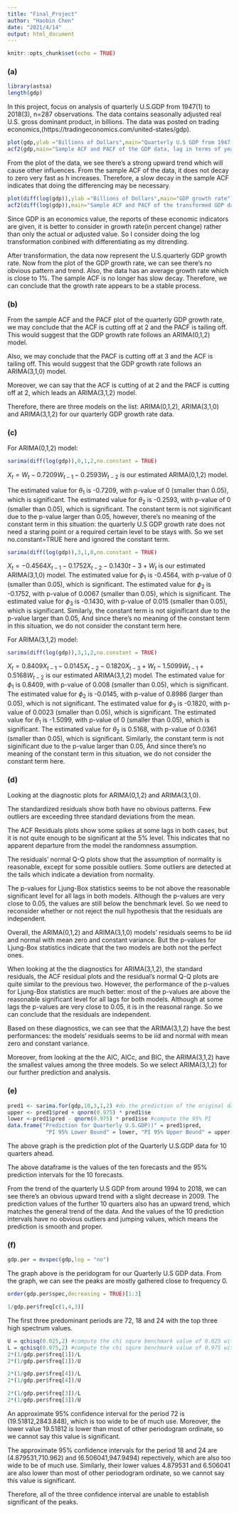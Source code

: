 ---
title: "Final_Project"
author: "Haobin Chen"
date: "2021/4/14"
output: html_document
---

```{r setup, include=FALSE}
knitr::opts_chunk$set(echo = TRUE)
```
### (a)
```{r}
library(astsa)
length(gdp)
```
  
  In this project, focus on analysis of quarterly U.S.GDP from 1947(1) to 2018(3), n=287 observations. The data contains seasonally adjusted real U.S. gross dominant product, in billions. The data was posted on trading economics,(https://tradingeconomics.com/united-states/gdp).

```{r}
plot(gdp,ylab ="Billions of Dollars",main="Quarterly U.S GDP from 1947(1) to 2018(3)")
acf2(gdp,main="Sample ACF and PACF of the GDP data, lag in terms of years")
```
  
  From the plot of the data, we see there's a strong upward trend which will cause other influences. From the sample ACF of the data, it does not decay to zero very fast as h increases. Therefore, a slow decay in the sample ACF indicates that doing the differencing may be necessary.

```{r}
plot(diff(log(gdp)),ylab ="Billions of Dollars",main="GDP growth rate")
acf2(diff(log(gdp)),main="Sample ACF and PACF of the transformed GDP data, lag in terms of years")
```
  
  Since GDP is an economics value, the reports of these economic indicators are given, it is better to consider in growth rate(in percent change) rather than only the actual or adjusted value. So I consider doing the log transformation conbined with differentiating as my ditrending.
  
  After transformation, the data now represent the U.S.quarterly GDP growth rate. Now from the plot of the GDP growth rate, we can see there's no obvious pattern and trend. Also, the data has an average growth rate which is close to 1%. The sample ACF is no longer has slow decay. Therefore, we can conclude that the growth rate appears to be a stable process.

  
### (b)  
  From the sample ACF and the PACF plot of the quarterly GDP growth rate, we may conclude that the ACF is cutting off at 2 and the PACF is tailing off. This would suggest that the GDP growth rate follows an ARIMA(0,1,2) model.
  
  Also, we may conclude that the PACF is cutting off at 3 and the ACF is tailing off. This would suggest that the GDP growth rate follows an ARIMA(3,1,0) model.
  
  Moreover, we can say that the ACF is cutting of at 2 and the PACF is cutting off at 2, which leads an ARIMA(3,1,2) model.
  
  Therefore, there are three models on the list: ARIMA(0,1,2), ARIMA(3,1,0) and ARIMA(3,1,2) for our quarterly GDP growth rate data.
  
### (c)
  For ARIMA(0,1,2) model:
```{r}
sarima(diff(log(gdp)),0,1,2,no.constant = TRUE)
```
  
  $X_{t}=W_{t}-0.7209W_{t-1}-0.2593W_{t-2}$
  is our estimated ARIMA(0,1,2) model.
  
  The estimated value for $\theta_{1}$ is -0.7209, with p-value of 0 (smaller than 0.05), which is significant. The estimated value for $\theta_{2}$ is -0.2593, with p-value of 0 (smaller than 0.05), which is significant. The constant term is not siginificant due to the p-value larger than 0.05, however, there's no meaning of the constant term in this situation: the quarterly U.S GDP growth rate does not need a staring point or a required certain level to be stays with. So we set no.constant=TRUE here and ignored the constant term.
  


```{r}
sarima(diff(log(gdp)),3,1,0,no.constant = TRUE)
```
  
  $X_{t}=-0.4564X_{t-1}-0.1752X_{t-2}-0.1430{t-3}+W_{t}$
  is our estimated ARIMA(3,1,0) model.
  The estimated value for $\phi_{1}$ is -0.4564, with p-value of 0 (smaller than 0.05), which is significant. The estimated value for $\phi_{2}$ is -0.1752, with p-value of 0.0067 (smaller than 0.05), which is significant. The estimated value for $\phi_{3}$ is -0.1430, with p-value of 0.015 (smaller than 0.05), which is significant. Similarly, the constant term is not siginificant due to the p-value larger than 0.05, And since there's no meaning of the constant term in this situation, we do not consider the constant term here.
  
  
  For ARIMA(3,1,2) model:
```{r}
sarima(diff(log(gdp)),3,1,2,no.constant = TRUE)
```
  
  $X_{t}=0.8409X_{t-1}-0.0145X_{t-2}-0.1820X_{t-3}+W_{t}-1.5099W_{t-1}+0.5168W_{t-2}$
  is our estimated ARIMA(3,1,2) model.
  The estimated value for $\phi_{1}$ is 0.8409, with p-value of 0.008 (smaller than 0.05), which is significant. The estimated value for $\phi_{2}$ is -0.0145, with p-value of 0.8986 (larger than 0.05), which is not significant. The estimated value for $\phi_{3}$ is -0.1820, with p-value of 0.0023 (smaller than 0.05), which is significant. The estimated value for $\theta_{1}$ is -1.5099, with p-value of 0 (smaller than 0.05), which is significant. The estimated value for $\theta_{2}$ is 0.5168, with p-value of 0.0361 (smaller than 0.05), which is significant. Similarly, the constant term is not siginificant due to the p-value larger than 0.05, And since there's no meaning of the constant term in this situation, we do not consider the constant term here.


### (d)
  
  
  Looking at the diagnostic plots for ARIMA(0,1,2) and ARIMA(3,1,0). 
  
  The standardized residuals show both have no obvious patterns. Few outliers are exceeding three standard deviations from the mean.
  
  The ACF Residuals plots show some spikes at some lags in both cases, but it is not quite enough to be significant at the 5% level. This indicates that no apparent departure from the model the randomness assumption. 
  
  The residuals’ normal Q-Q plots show that the assumption of normality is reasonable, except for some possible outliers. Some outliers are detected at the tails which indicate a deviation from normality.
  
  The p-values for Ljung-Box statistics seems to be not above the reasonable significant level for all lags in both models. Although the p-values are very close to 0.05, the values are still below the benchmark level. So we need to reconsider whether or not reject the null hypothesis that the residuals are independent. 
  
  Overall, the ARIMA(0,1,2) and ARIMA(3,1,0) models’ residuals seems to be iid and normal with mean zero and constant variance. But the p-values for Ljung-Box statistics indicate that the two models are both not the perfect ones.
  
  When looking at the the diagnostics for ARIMA(3,1,2), the standard residuals, the ACF residual plots and the residual's normal Q-Q plots are quite similar to the previous two. However, the performance of the p-values for Ljung-Box statistics are much better: most of the p-values are above the reasonable significant level for all lags for both models. Although at some lags the p-values are very close to 0.05, it is in the reasonal range. So we can conclude that the residuals are independent. 
  
  Based on these diagnostics, we can see that the ARIMA(3,1,2) have the best performances: the models’ residuals seems to be iid and normal with mean zero and constant variance.   
  
  Moreover, from looking at the the AIC, AICc, and BIC, the ARIMA(3,1,2) have the smallest values among the three models. So we select ARIMA(3,1,2) for our further prediction and analysis.
 
### (e)
```{r}
pred1 <- sarima.for(gdp,10,3,1,2) #do the prediction of the original data for the next 10 quarters
upper <- pred1$pred + qnorm(0.975) * pred1$se
lower <-pred1$pred - qnorm(0.975) * pred1$se #compute the 95% PI
data.frame("Prediction for Quarterly U.S.GDP))" = pred1$pred,
            "PI 95% Lower Bound" = lower, "PI 95% Upper Bound" = upper)
```
  The above graph is the prediction plot of the Quarterly U.S.GDP data for 10 quarters ahead.
  
  The above dataframe is the values of the ten forecasts and the 95% prediction intervals for the 10 forecasts.
  
  From the trend of the quarterly U.S GDP from around 1994 to 2018, we can see there's an obvious upward trend with a slight decrease in 2009. The prediction values of the further 10 quarters also has an upward trend, which matches the general trend of the data. And the values of the 10 prediction intervals have no obvious outliers and jumping values, which means the prediction is smooth and proper.
  
### (f)
```{r}
gdp.per = mvspec(gdp,log = "no")
```
  
  The graph above is the peridogram for our Quarterly U.S GDP data. From the graph, we can see the peaks are mostly gathered close to frequency 0.

```{r}
order(gdp.per$spec,decreasing = TRUE)[1:3]
```
```{r}
1/gdp.per$freq[c(1,4,3)]
```
  
  The first three predominant periods are 72, 18 and 24 with the top three high spectrum values.

```{r}
U = qchisq(0.025,2) #compute the chi squre benchmark value of 0.025 with defree of freedom of 2
L = qchisq(0.975,2) #compute the chi squre benchmark value of 0.975 with defree of freedom of 2
2*(1/gdp.per$freq[1])/L
2*(1/gdp.per$freq[1])/U 
```
```{r}
2*(1/gdp.per$freq[4])/L
2*(1/gdp.per$freq[4])/U 
```

```{r}
2*(1/gdp.per$freq[3])/L
2*(1/gdp.per$freq[3])/U 
```
  
  An approximate 95% confidence interval for the period 72 is (19.51812,2843.848), which is too wide to be of much use. Moreover, the lower value 19.51812 is lower than most of other periodogram ordinate, so we cannot say this value is significant.
  
  The approximate 95% confidence intervals for the period 18 and 24 are (4.879531,710.962) and (6.506041,947.9494) repectively, which are also too wide to be of much use. Similarly, their lower values 4.879531 and 6.506041 are also lower than most of other periodogram ordinate, so we cannot say this value is significant.
  
  Therefore, all of the three confidence interval are unable to establish significant of the peaks.
  
  
  
  
